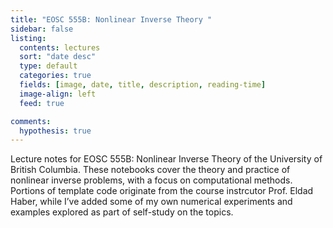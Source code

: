 ```yaml
---
title: "EOSC 555B: Nonlinear Inverse Theory "
sidebar: false
listing:
  contents: lectures
  sort: "date desc"
  type: default
  categories: true
  fields: [image, date, title, description, reading-time]
  image-align: left
  feed: true

comments: 
  hypothesis: true
---
```


Lecture notes for EOSC 555B: Nonlinear Inverse Theory of the University of British Columbia. These notebooks cover the theory and practice of nonlinear inverse problems, with a focus on computational methods. Portions of template code originate from the course instrcutor Prof. Eldad Haber, while I've added some of my own numerical experiments and examples explored as part of self-study on the topics.